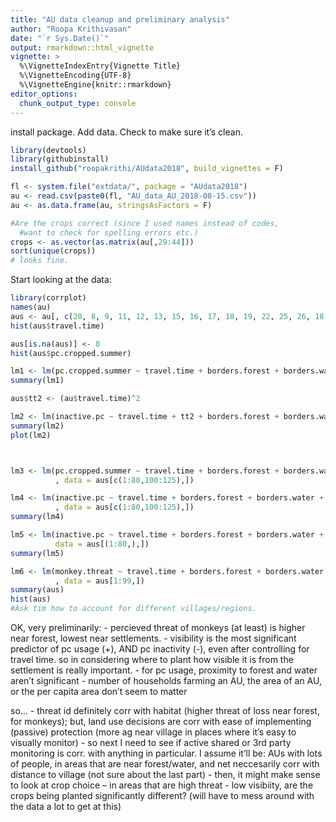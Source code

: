 ```yaml
---
title: "AU data cleanup and preliminary analysis"
author: "Roopa Krithivasan"
date: "`r Sys.Date()`"
output: rmarkdown::html_vignette
vignette: >
  %\VignetteIndexEntry{Vignette Title}
  %\VignetteEncoding{UTF-8}
  %\VignetteEngine{knitr::rmarkdown}
editor_options: 
  chunk_output_type: console
---
```


install package. Add data. Check to make sure it's clean.
```r
library(devtools)
library(githubinstall)
install_github("roopakrithi/AUdata2018", build_vignettes = F)

fl <- system.file("extdata/", package = "AUdata2018") 
au <- read.csv(paste0(fl, "AU_data_AU_2018-08-15.csv"))
au <- as.data.frame(au, stringsAsFactors = F)

#Are the crops correct (since I used names instead of codes, 
  #want to check for spelling errors etc.)
crops <- as.vector(as.matrix(au[,29:44]))
sort(unique(crops))
# looks fine.

```

Start looking at the data:

```r
library(corrplot)
names(au)
aus <- au[, c(20, 8, 9, 11, 12, 13, 15, 16, 17, 18, 19, 22, 25, 26, 18, 68)]
hist(aus$travel.time)

aus[is.na(aus)] <- 0
hist(aus$pc.cropped.summer)

lm1 <- lm(pc.cropped.summer ~ travel.time + borders.forest + borders.water + vis.settl, data = aus)
summary(lm1)

aus$tt2 <- (au$travel.time)^2

lm2 <- lm(inactive.pc ~ travel.time + tt2 + borders.forest + borders.water + vis.settl, data = aus[1:125,])
summary(lm2)
plot(lm2)



lm3 <- lm(pc.cropped.summer ~ travel.time + borders.forest + borders.water + vis.settl 
          , data = aus[c(1:80,100:125),])

lm4 <- lm(inactive.pc ~ travel.time + borders.forest + borders.water + vis.settl 
          , data = aus[c(1:80,100:125),])
summary(lm4)

lm5 <- lm(inactive.pc ~ travel.time + borders.forest + borders.water + AU.hh, 
          data = aus[(1:80,),])
summary(lm5)

lm6 <- lm(monkey.threat ~ travel.time + borders.forest + borders.water + borders.settl 
          , data = aus[1:99,])
summary(aus)
hist(aus)
#Ask tim how to account for different villages/regions.


```

OK, very preliminarily:
- percieved threat of monkeys (at least) is higher near forest, lowest near settlements.
- visibility is the most significant predictor of pc usage (+), AND pc inactivity (-), even after controlling for travel time. so in considering where to plant how visible it is from the settlement is really important. 
- for pc usage, proximity to forest and water aren't significant
- number of households farming an AU, the area of an AU, or the per capita area don't seem to matter

so...
- threat id definitely corr with habitat (higher threat of loss near forest, for monkeys); but, land use decisions are corr with ease of implementing (passive) protection (more ag near village in places where it's easy to visually monitor)
- so next I need to see if active shared or 3rd party monitoring is corr. with anything in particular. I assume it'll be: AUs with lots of people, in areas that are near forest/water, and net neccesarily corr with distance to village (not sure about the last part)
- then, it might make sense to look at crop choice -- in areas that are high threat - low visibiity, are the crops being planted significantly different? (will have to mess around with the data a lot to get at this)



